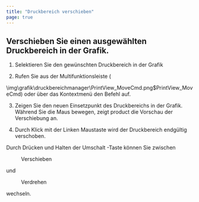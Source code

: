 ```yaml
---
title: "Druckbereich verschieben"
page: true
---
```

## Verschieben Sie einen ausgew&#228;hlten Druckbereich in der Grafik.
<GeoMapper>

1. Selektieren Sie den gew&#252;nschten Druckbereich in der Grafik


2. Rufen Sie aus der Multifunktionsleiste (


<Image>\img\grafik\druckbereichmanager\PrintView_MoveCmd.png$PrintView_MoveCmd</Image>) oder &#252;ber das Kontextmen&#252; den Befehl auf.


3. Zeigen Sie den neuen Einsetzpunkt des Druckbereichs in der Grafik. W&#228;hrend Sie die Maus bewegen, zeigt <Placeholder>product</Placeholder> die Vorschau der Verschiebung an.


4. Durch Klick mit der <Border>Linken Maustaste</Border>  wird der Druckbereich endg&#252;ltig verschoben.





<Success>
Durch Dr&#252;cken und Halten der  <Border>Umschalt</Border>  -Taste k&#246;nnen Sie zwischen  <Menu>Verschieben</Menu>  und  <Menu>Verdrehen</Menu>  wechseln.
</Success>

</GeoMapper>
